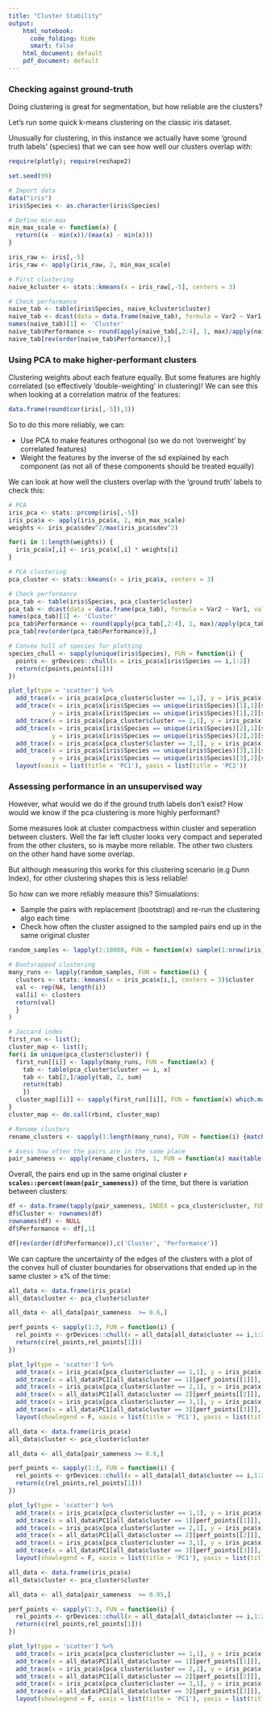 ```yaml
---
title: "Cluster Stability"
output: 
    html_notebook:
      code_folding: hide
      smart: false
    html_document: default
    pdf_document: default
---
```


### Checking against ground-truth

Doing clustering is great for segmentation, but how reliable are the clusters?

Let's run some quick k-means clustering on the classic iris dataset.

Unusually for clustering, in this instance we actually have some 'ground truth labels' (species) that we can see how well our clusters overlap with:

```r
require(plotly); require(reshape2)

set.seed(99)

# Import data
data("iris")
iris$Species <- as.character(iris$Species)

# Define min-max
min_max_scale <- function(x) {
  return((x - min(x))/(max(x) - min(x)))
}

iris_raw <- iris[,-5]
iris_raw <- apply(iris_raw, 2, min_max_scale)

# First clustering
naive_kcluster <- stats::kmeans(x = iris_raw[,-5], centers = 3)

# Check performance
naive_tab <- table(iris$Species, naive_kcluster$cluster)
naive_tab <- dcast(data = data.frame(naive_tab), formula = Var2 ~ Var1, value.var = 'Freq')
names(naive_tab)[1] <- 'Cluster'
naive_tab$Performance <- round(apply(naive_tab[,2:4], 1, max)/apply(naive_tab[,2:4], 1, sum),3)
naive_tab[rev(order(naive_tab$Performance)),]
```

### Using PCA to make higher-performant clusters

Clustering weights about each feature equally. But some features are highly correlated (so effectively 'double-weighting' in clustering)!
We can see this when looking at a correlation matrix of the features:

```r
data.frame(round(cor(iris[,-5]),3))
```

So to do this more reliably, we can:

* Use PCA to make features orthogonal (so we do not 'overweight' by correlated features)
* Weight the features by the inverse of the sd explained by each component (as not all of these components should be treated equally)

We can look at how well the clusters overlap with the 'ground truth' labels to check this:


```r
# PCA
iris_pca <- stats::prcomp(iris[,-5])
iris_pca$x <- apply(iris_pca$x, 2, min_max_scale)
weights <- iris_pca$sdev^2/max(iris_pca$sdev^2)

for(i in 1:length(weights)) {
  iris_pca$x[,i] <- iris_pca$x[,i] * weights[i]
}

# PCA clustering
pca_cluster <- stats::kmeans(x = iris_pca$x, centers = 3)

# Check performance
pca_tab <- table(iris$Species, pca_cluster$cluster)
pca_tab <- dcast(data = data.frame(pca_tab), formula = Var2 ~ Var1, value.var = 'Freq')
names(pca_tab)[1] <- 'Cluster'
pca_tab$Performance <- round(apply(pca_tab[,2:4], 1, max)/apply(pca_tab[,2:4], 1, sum),3)
pca_tab[rev(order(pca_tab$Performance)),]

# Convex hull of species for plotting
species_chull <- sapply(unique(iris$Species), FUN = function(i) {
  points <- grDevices::chull(x = iris_pca$x[iris$Species == i,1:2])
  return(c(points,points[1]))
})

plot_ly(type = 'scatter') %>%
  add_trace(x = iris_pca$x[pca_cluster$cluster == 1,1], y = iris_pca$x[pca_cluster$cluster == 1,2], name = 'Cluster 1') %>%
  add_trace(x = iris_pca$x[iris$Species == unique(iris$Species)[1],1][species_chull[[1]]], 
            y = iris_pca$x[iris$Species == unique(iris$Species)[1],2][species_chull[[1]]], mode = 'lines', name = unique(iris$Species)[1]) %>%
  add_trace(x = iris_pca$x[pca_cluster$cluster == 2,1], y = iris_pca$x[pca_cluster$cluster == 2,2], name = 'Cluster 2') %>%
  add_trace(x = iris_pca$x[iris$Species == unique(iris$Species)[2],1][species_chull[[2]]], 
            y = iris_pca$x[iris$Species == unique(iris$Species)[2],2][species_chull[[2]]], mode = 'lines', name = unique(iris$Species)[2]) %>%
  add_trace(x = iris_pca$x[pca_cluster$cluster == 3,1], y = iris_pca$x[pca_cluster$cluster == 3,2], name = 'Cluster 3') %>%
  add_trace(x = iris_pca$x[iris$Species == unique(iris$Species)[3],1][species_chull[[3]]], 
            y = iris_pca$x[iris$Species == unique(iris$Species)[3],2][species_chull[[3]]], mode = 'lines', name = unique(iris$Species)[3]) %>%
  layout(xaxis = list(title = 'PC1'), yaxis = list(title = 'PC2'))
```

### Assessing performance in an unsupervised way

However, what would we do if the ground truth labels don't exist? How would we know if the pca clustering is more highly performant?

Some measures look at cluster compactness within cluster and seperation between clusters. Well the far left cluster looks very compact and seperated from the other clusters, so is maybe more reliable. The other two clusters on the other hand have some overlap. 

But although measuring this works for this clustering scenario (e.g Dunn Index), for other clustering shapes this is less reliable!

So how can we more reliably measure this? Simualations:

* Sample the pairs with replacement (bootstrap) and re-run the clustering algo each time
* Check how often the cluster assigned to the sampled pairs end up in the same original cluster

```r

random_samples <- lapply(1:10000, FUN = function(x) sample(1:nrow(iris_pca$x), replace = T))

# Bootsrapped clustering
many_runs <- lapply(random_samples, FUN = function(i) {
  clusters <- stats::kmeans(x = iris_pca$x[i,], centers = 3)$cluster
  val <- rep(NA, length(i))
  val[i] <- clusters
  return(val)
  }
)

# Jaccard index 
first_run <- list();
cluster_map <- list();
for(i in unique(pca_cluster$cluster)) {
  first_run[[i]] <- lapply(many_runs, FUN = function(x) {
    tab <- table(pca_cluster$cluster == i, x)
    tab <- tab[2,]/apply(tab, 2, sum)
    return(tab)
    })
  cluster_map[[i]] <- sapply(first_run[[i]], FUN = function(x) which.max(x))
}
cluster_map <- do.call(rbind, cluster_map)

# Rename clusters
rename_clusters <- sapply(1:length(many_runs), FUN = function(i) {match(many_runs[[i]], cluster_map[,i])})

# Asess how often the pairs are in the same place
pair_sameness <- apply(rename_clusters, 1, FUN = function(x) max(table(x, useNA = 'no')))/apply(rename_clusters, 1, FUN = function(x) sum(!is.na(x)))

```

Overall, the pairs end up in the same original cluster **`r scales::percent(mean(pair_sameness))`**  of the time, but there is variation between clusters:

```r

df <- data.frame(tapply(pair_sameness, INDEX = pca_cluster$cluster, FUN = mean))
df$Cluster <- rownames(df)
rownames(df) <- NULL
df$Performance <- df[,1]

df[rev(order(df$Performance)),c('Cluster', 'Performance')]
```

We can capture the uncertainty of the edges of the clusters with a plot of the convex hull of cluster boundaries for observations that ended up in the same cluster > x% of the time:

```r
all_data <- data.frame(iris_pca$x)
all_data$cluster <- pca_cluster$cluster

all_data <- all_data[pair_sameness  >= 0.6,]

perf_points <- sapply(1:3, FUN = function(i) {
  rel_points <- grDevices::chull(x = all_data[all_data$cluster == i,1:2])
  return(c(rel_points,rel_points[1]))
})

plot_ly(type = 'scatter') %>%
  add_trace(x = iris_pca$x[pca_cluster$cluster == 1,1], y = iris_pca$x[pca_cluster$cluster == 1,2], name = 'cluster 1') %>%
  add_trace(x = all_data$PC1[all_data$cluster == 1][perf_points[[1]]], y = all_data$PC2[all_data$cluster == 1][perf_points[[1]]], mode = 'lines', name = '>= 80% stable cluster boundary') %>%
  add_trace(x = iris_pca$x[pca_cluster$cluster == 2,1], y = iris_pca$x[pca_cluster$cluster == 2,2]) %>%
  add_trace(x = all_data$PC1[all_data$cluster == 2][perf_points[[2]]], y = all_data$PC2[all_data$cluster == 2][perf_points[[2]]], mode = 'lines') %>%
  add_trace(x = iris_pca$x[pca_cluster$cluster == 3,1], y = iris_pca$x[pca_cluster$cluster == 3,2]) %>%
  add_trace(x = all_data$PC1[all_data$cluster == 3][perf_points[[3]]], y = all_data$PC2[all_data$cluster == 3][perf_points[[3]]], mode = 'lines') %>%
  layout(showlegend = F, xaxis = list(title = 'PC1'), yaxis = list(title = 'PC2'), title = '60% pairness stability')
```

```r
all_data <- data.frame(iris_pca$x)
all_data$cluster <- pca_cluster$cluster

all_data <- all_data[pair_sameness >= 0.8,]

perf_points <- sapply(1:3, FUN = function(i) {
  rel_points <- grDevices::chull(x = all_data[all_data$cluster == i,1:2])
  return(c(rel_points,rel_points[1]))
})

plot_ly(type = 'scatter') %>%
  add_trace(x = iris_pca$x[pca_cluster$cluster == 1,1], y = iris_pca$x[pca_cluster$cluster == 1,2], name = 'cluster 1') %>%
  add_trace(x = all_data$PC1[all_data$cluster == 1][perf_points[[1]]], y = all_data$PC2[all_data$cluster == 1][perf_points[[1]]], mode = 'lines', name = '>= 80% stable cluster boundary') %>%
  add_trace(x = iris_pca$x[pca_cluster$cluster == 2,1], y = iris_pca$x[pca_cluster$cluster == 2,2]) %>%
  add_trace(x = all_data$PC1[all_data$cluster == 2][perf_points[[2]]], y = all_data$PC2[all_data$cluster == 2][perf_points[[2]]], mode = 'lines') %>%
  add_trace(x = iris_pca$x[pca_cluster$cluster == 3,1], y = iris_pca$x[pca_cluster$cluster == 3,2]) %>%
  add_trace(x = all_data$PC1[all_data$cluster == 3][perf_points[[3]]], y = all_data$PC2[all_data$cluster == 3][perf_points[[3]]], mode = 'lines') %>%
  layout(showlegend = F, xaxis = list(title = 'PC1'), yaxis = list(title = 'PC2'), title = '80% pairness stability')
```

```r
all_data <- data.frame(iris_pca$x)
all_data$cluster <- pca_cluster$cluster

all_data <- all_data[pair_sameness  >= 0.95,]

perf_points <- sapply(1:3, FUN = function(i) {
  rel_points <- grDevices::chull(x = all_data[all_data$cluster == i,1:2])
  return(c(rel_points,rel_points[1]))
})

plot_ly(type = 'scatter') %>%
  add_trace(x = iris_pca$x[pca_cluster$cluster == 1,1], y = iris_pca$x[pca_cluster$cluster == 1,2], name = 'cluster 1') %>%
  add_trace(x = all_data$PC1[all_data$cluster == 1][perf_points[[1]]], y = all_data$PC2[all_data$cluster == 1][perf_points[[1]]], mode = 'lines', name = '>= 80% stable cluster boundary') %>%
  add_trace(x = iris_pca$x[pca_cluster$cluster == 2,1], y = iris_pca$x[pca_cluster$cluster == 2,2]) %>%
  add_trace(x = all_data$PC1[all_data$cluster == 2][perf_points[[2]]], y = all_data$PC2[all_data$cluster == 2][perf_points[[2]]], mode = 'lines') %>%
  add_trace(x = iris_pca$x[pca_cluster$cluster == 3,1], y = iris_pca$x[pca_cluster$cluster == 3,2]) %>%
  add_trace(x = all_data$PC1[all_data$cluster == 3][perf_points[[3]]], y = all_data$PC2[all_data$cluster == 3][perf_points[[3]]], mode = 'lines') %>%
  layout(showlegend = F, xaxis = list(title = 'PC1'), yaxis = list(title = 'PC2'), title = '95% pairness stability')
```